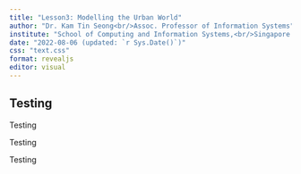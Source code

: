 ```yaml
---
title: "Lesson3: Modelling the Urban World"
author: "Dr. Kam Tin Seong<br/>Assoc. Professor of Information Systems"
institute: "School of Computing and Information Systems,<br/>Singapore Management University"
date: "2022-08-06 (updated: `r Sys.Date()`)"
css: "text.css"
format: revealjs
editor: visual
---
```


## Testing

:::{.vlarge}
Testing
:::

:::{.large .red}
Testing
:::

:::{.small}
Testing
:::
